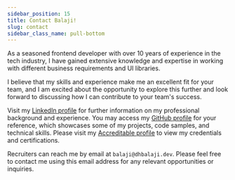 ---
sidebar_position: 15
title: Contact Balaji!
slug: contact
sidebar_class_name: pull-bottom
---


As a seasoned frontend developer with over 10 years of experience in the tech industry, I have gained extensive knowledge and expertise in working with different business requirements and UI libraries. 

I believe that my skills and experience make me an excellent fit for your team, and I am excited about the opportunity to explore this further and look forward to discussing how I can contribute to your team's success.

> <ResumeDownloadLinks isInLine={false} />

Visit my [LinkedIn profile](https://linkedin.com/in/dhbalaji/) for further information on my professional background and experience. You may access my [GitHub profile](https://github.com/dhbalaji/) for your reference, which showcases some of my projects, code samples, and technical skills. Please visit my [Accreditable profile](https://credential.net/profile/dhbalaji/wallet) to view my credentials and certifications.

Recruiters can reach me by email at `balaji@dhbalaji.dev`. Please feel free to contact me using this email address for any relevant opportunities or inquiries.
